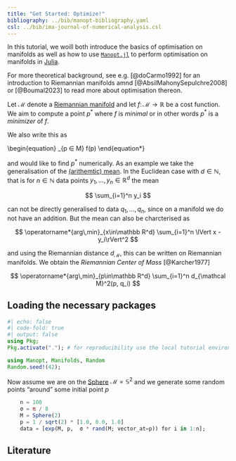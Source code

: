 ```yaml
---
title: "Get Started: Optimize!"
bibliography: ../bib/manopt-bibliography.yaml
csl: ../bib/ima-journal-of-numerical-analysis.csl
---
```


In this tutorial, we woill both introduce the basics of optimisation on manifolds as well as
how to use [`Manopt.jl`](https://manoptjl.org) to perform optimisation on manifolds in [Julia](https://julialang.org).

For more theoretical background, see e.g. [@doCarmo1992] for an introduction to Riemannian manifolds
amnd [@AbsilMahonySepulchre2008] or [@Boumal2023] to read more about optimisation thereon.

Let $\mathcal M$ denote a [Riemannian manifold](https://juliamanifolds.github.io/Manifolds.jl/stable/interface.html#ManifoldsBase.Manifold)
and let $f\colon \mathcal M → ℝ$ be a cost function.
We aim to compute a point $p^*$ where $f$ is _minimal_ or in other words $p^*$ is a _minimizer_ of $f$.

We also write this as

\begin{equation}
    \operatorname*{arg\,min}_{p ∈ \mathcal M} f(p)
\end{equation*}

and would like to find $p^*$ numerically.
As an example we take the generalisation of the [(arithemtic) mean](https://en.wikipedia.org/wiki/Arithmetic_mean).
In the Euclidean case with $d\in\mathbb N$, that is for $n\in \mathbb N$ data points $y_1,\ldots,y_n \in \mathbb R^d$ the mean

$$
  \sum_{i=1}^n y_i
$$


can not be directly generalised to data $q_1,\ldots,q_n$, since on a manifold we do not have an addition.
But the mean can also be charcterised as

$$
  \operatorname*{arg\,min}_{x\in\mathbb R^d} \sum_{i=1}^n \lVert x - y_i\rVert^2
$$

and using the Riemannian distance $d_\mathcal M$, this can be written on Riemannian manifolds. We obtain the _Riemannian Center of Mass_ [@Karcher1977]

$$
  \operatorname*{arg\,min}_{p\in\mathbb R^d} \sum_{i=1}^n d_{\mathcal M}^2(p, q_i)
$$

## Loading the necessary packages

```julia
#| echo: false
#| code-fold: true
#| output: false
using Pkg;
Pkg.activate("."); # for reproducibility use the local tutorial environment.
```

```julia
using Manopt, Manifolds, Random
Random.seed!(42);
```

Now assume we are on the [Sphere](https://juliamanifolds.github.io/Manifolds.jl/latest/manifolds/sphere.html) $\mathcal M = \mathbb S^2$ and we generate some random points “around” some initial point $p$

```julia
    n = 100
    σ = π / 8
    M = Sphere(2)
    p = 1 / sqrt(2) * [1.0, 0.0, 1.0]
    data = [exp(M, p,  σ * rand(M; vector_at=p)) for i in 1:n];
```

## Literature

::: {#refs}
:::
